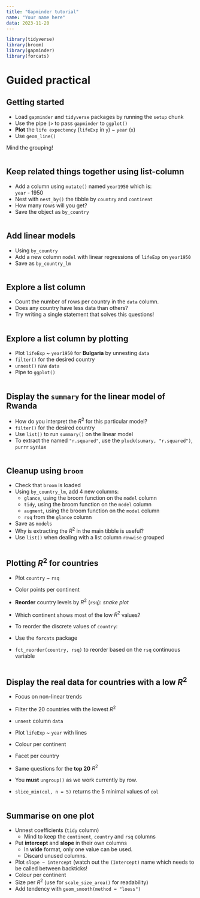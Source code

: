 ```yaml
---
title: "Gapminder tutorial"
name: "Your name here"
data: 2023-11-20
---
```



```r
library(tidyverse)
library(broom)
library(gapminder)
library(forcats)
```


# Guided practical


## Getting started
- Load `gapminder` and `tidyverse` packages by running the `setup` chunk 
- Use the pipe `|>` to pass `gapminder` to `ggplot()`
- **Plot** the `life expectency` (`lifeExp` in `y`) ~ `year` (`x`)
- Use `geom_line()`

Mind the grouping! 

```r

```


## Keep related things together using list-column 

- Add a column using `mutate()` named `year1950` which is:  
`year` - 1950
- Nest with `nest_by()` the tibble by `country` and `continent`
- How many rows will you get?
- Save the object as `by_country`

```r

```



## Add linear models 


- Using `by_country`
- Add a new column `model` with linear regressions of `lifeExp` on `year1950`
- Save as `by_country_lm`

```r

```


## Explore a list column 

- Count the number of rows per country in the `data` column.
- Does any country have less data than others?
- Try writing a single statement that solves this questions! 

```r

```

## Explore a list column by plotting 

- Plot `lifeExp` ~ `year1950` for **Bulgaria** by unnesting `data`
- `filter()` for the desired country
- `unnest()` raw `data`
- Pipe to `ggplot()`

```r

```


## Display the `summary` for the linear model of **Rwanda**

- How do you interpret the $R^2$ for this particular model?
- `filter()` for the desired country
- Use `list()` to run `summary()` on the linear model
- To extract the named `"r.squared"`, use the `pluck(sumary, "r.squared")`,  `purrr` syntax

```r

```


## Cleanup using `broom`

- Check that  `broom` is loaded 
- Using `by_country_lm`, add 4 new columns:
    + `glance`, using the broom function on the `model` column
    + `tidy`, using the broom function on the `model` column
    + `augment`, using the broom function on the `model` column
    + `rsq` from the `glance` column
- Save as `models`
- Why is extracting the $R^2$ in the main tibble is useful?
- Use `list()` when dealing with a list column `rowwise` grouped

```r

```


## Plotting $R^2$ for countries 

- Plot `country` ~ `rsq` 
- Color points per continent
- **Reorder** country levels by $R^2$ (`rsq`): _snake plot_
- Which continent shows most of the low $R^2$ values?
- To reorder the discrete values of `country`:

- Use the `forcats` package
- `fct_reorder(country, rsq)` to reorder based on the `rsq` continuous variable

```r

```


## Display the real data for countries with a low $R^2$ 

- Focus on non-linear trends
- Filter the 20 countries with the lowest $R^2$ 
- `unnest` column `data`
- Plot `lifeExp` ~ `year` with lines
- Colour per continent
- Facet per country
- Same questions for the **top 20** $R^2$

- You **must** `ungroup()` as we work currently by row.
- `slice_min(col, n = 5)` returns the 5 minimal values of `col`

```r

```


## Summarise on one plot


- Unnest coefficients (`tidy` column)
    + Mind to keep the `continent`, `country` and `rsq` columns
- Put **intercept** and **slope** in their own columns
    + In **wide** format, only one value can be used. 
    + Discard unused columns.
- Plot `slope ~ intercept` (watch out the `(Intercept)` name which needs to be called between backticks!
- Colour per continent
- Size per $R^2$ (use for `scale_size_area()` for readability)
- Add tendency with `geom_smooth(method = "loess")`

```r

```


